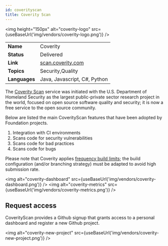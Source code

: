 ```yaml
---
id: coverityscan
title: Coverity Scan
---
```



<img height="150px" alt="coverity-logo" src={useBaseUrl('img/vendors/coverity-logo.png')} />

| | |
|--- | :---|
| **Name** | Coverity |
| **Status** | Delivered |
| **Link** | [scan.coverity.com](https://scan.coverity.com) |
| **Topics** | Security,Quality |
| **Languages** | Java, Javascript, C#, Python |

The [Coverity Scan](https://scan.coverity.com/) service was initiated with the U.S. Department of Homeland Security as the largest public-private sector research project in the world, focused on open source software quality and security; it is now a free service to the open source community.

Below are listed the main CoverityScan features that have been adopted by Foundation projects.

1. Integration with CI environments
2. Scans code for security vulnerabilities
3. Scans code for bad practices
4. Scans code for bugs

Please note that Coverity applies [frequency build limits](https://scan.coverity.com/faq#frequency); the build configuration (and/or branching strategy) must be adapted to avoid high submission rate.

<img alt="coverity-dashboard" src={useBaseUrl('img/vendors/coverity-dashboard.png')} />
<img alt="coverity-metrics" src={useBaseUrl('img/vendors/coverity-metrics.png')} />

## Request access

CoverityScan provides a Github signup that grants access to a personal dashboard and register a new Github project.

<img alt="coverity-new-project" src={useBaseUrl('img/vendors/coverity-new-project.png')} />